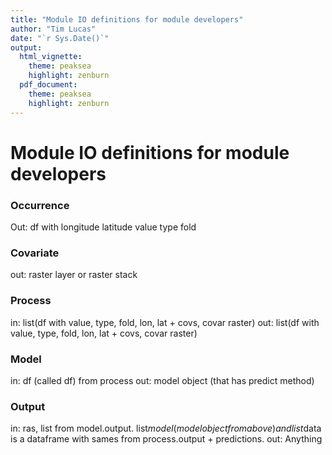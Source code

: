 ```yaml
---
title: "Module IO definitions for module developers"
author: "Tim Lucas"
date: "`r Sys.Date()`"
output: 
  html_vignette:
    theme: peaksea
    highlight: zenburn
  pdf_document:
    theme: peaksea
    highlight: zenburn
---
```

<!--
%\VignetteEngine{knitr::knitr}
%\VignetteIndexEntry{Module IO definitions for module developers}
-->


# Module IO definitions for module developers

### Occurrence
Out: df with longitude latitude value type fold

### Covariate
out: raster layer or raster stack

### Process
in: list(df with value, type, fold, lon, lat + covs, covar raster)
out:  list(df with value, type, fold, lon, lat + covs, covar raster)


### Model
in: df (called df) from process
out: model object (that has predict method)

### Output
in: ras, list from model.output. list$model (model object from above) and list$data is a dataframe with sames from process.output + predictions. 
out: Anything




